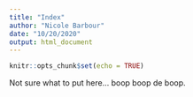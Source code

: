 ```yaml
---
title: "Index"
author: "Nicole Barbour"
date: "10/20/2020"
output: html_document
---
```


```r
knitr::opts_chunk$set(echo = TRUE)
```

Not sure what to put here... boop boop de boop.